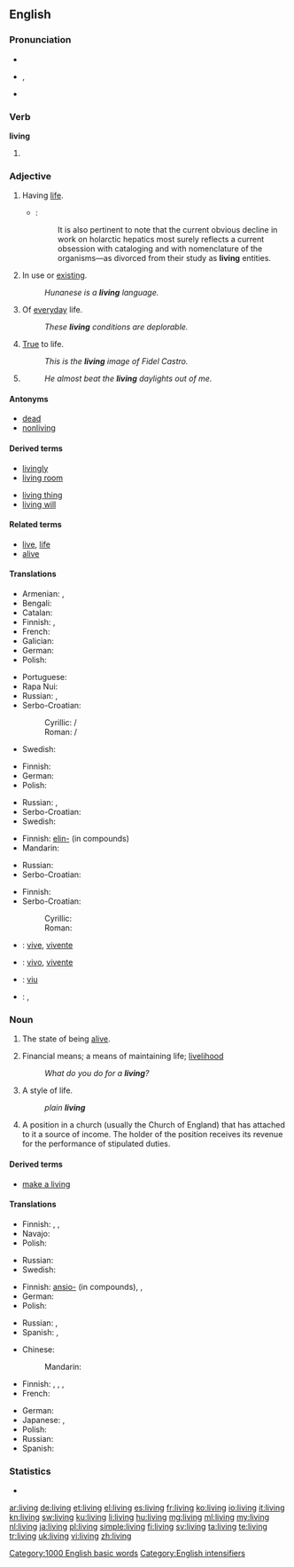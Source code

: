 ==English==
{{wikipedia}}

===Pronunciation===
* {{audio|en-us-living.ogg|Audio (US)}}
* {{IPA|/ˈlɪvɪŋ/}}, {{X-SAMPA|/"lIvIN/}}
* {{rhymes|ɪvɪŋ}}

===Verb===
'''living'''

# {{present participle of|live}}

===Adjective===
{{en-adj|-}}

# Having [[life]].
#* {{RQ:Schuster Hepaticae V|ix}}:
#*: It is also pertinent to note that the current obvious decline in work on holarctic hepatics most surely reflects a current obsession with cataloging and with nomenclature of the organisms—as divorced from their study as '''living''' entities.
# In use or [[exist]]ing.
#: ''Hunanese is a '''living''' language.''
# Of [[everyday]] life.
#: ''These '''living''' conditions are deplorable.''
# [[true|True]] to life.
#: ''This is the '''living''' image of Fidel Castro.''
# {{n-g|Used as an [[intensifier]].}}
#: ''He almost beat the '''living''' daylights out of me.''

====Antonyms====
* [[dead]]
* [[nonliving]]

====Derived terms====
{{rel-top|Terms derived from ''living''}}
* [[livingly]]
* [[living room]]
{{rel-mid}}
* [[living thing]]
* [[living will]]
{{rel-bottom}}

====Related terms====
* [[live]], [[life]]
* [[alive]]

====Translations====
{{trans-top|A state of having life}}
* Armenian: {{t-|hy|կենդանի|tr=kendani}},  {{qualifier|colloquial, dialectal}} {{t-|hy|սաղ}}
* Bengali: {{t-|bn|জীবন্ত|tr=jibôntô|sc=Beng}}
* Catalan: {{t+|ca|viu}}
* Finnish: {{t+|fi|elävä}}, {{t-|fi|elollinen}}
* French: {{t+|fr|vivant}}
* Galician: {{t+|gl|vivo}}
* German: {{t+|de|lebend}}
* Polish: {{t+|pl|żywy}}
{{trans-mid}}
* Portuguese: {{t+|pt|vivo}}
* Rapa Nui: {{tø|rap|aringa}}
* Russian: {{t+|ru|живой|tr=živój|sc=Cyrl}}, {{t+|ru|жить|tr=živúščij|alt=живущий|sc=Cyrl}}
* Serbo-Croatian:
*: Cyrillic: {{t-|sh|живети}} / {{t-|sh|живјети}}
*: Roman: {{t-|sh|živeti}} / {{t-|sh|živjeti}}
* Swedish: {{t+|sv|levande}}
{{trans-bottom}}

{{trans-top|In use or existing}}
* Finnish: {{t+|fi|elävä}}
* German: {{t+|de|lebend}}
* Polish: {{t+|pl|żywy}}
{{trans-mid}}
* Russian: {{t+|ru|жить|tr=živúščij|alt=живущий|sc=Cyrl}}, {{t+|ru|живой|tr=živój|sc=Cyrl}}
* Serbo-Croatian: {{t-|sh|živuća}}
* Swedish: {{t+|sv|levande}}
{{trans-bottom}}

{{trans-top|Of everyday life}}
* Finnish: [[elin-]] (in compounds)
* Mandarin: {{t-|cmn|生活|sc=Hani}}
{{trans-mid}}
* Russian: {{t+|ru|жизненный|tr=žíznennyj|sc=Cyrl}}
* Serbo-Croatian: {{t-|sh|živući}}
{{trans-bottom}}

{{trans-top|True to life}}
* Finnish: {{t+|fi|elävä}}
* Serbo-Croatian:
*: Cyrillic: {{t-|sh|жива}}
*: Roman: {{t-|sh|živa}}
{{trans-mid}}
{{trans-bottom}}

{{trans-top|Used as an intensifier}}
{{trans-mid}}
{{trans-bottom}}

{{checktrans-top}}
* {{ttbc|ia}}: [[vive]], [[vivente]]
* {{ttbc|pt}}: [[vivo]], [[vivente]]
{{trans-mid}}
* {{ttbc|ro}}: [[viu]]
* {{ttbc|es}}: {{t+|es|vivo}}, {{t+|es|viviente}}
{{trans-bottom}}

===Noun===
{{en-noun|s|-}}

# {{uncountable}} The state of being [[alive]].
# Financial means; a means of maintaining life; [[livelihood]]
#: ''What do you do for a '''living'''?''
# A style of life.
#: ''plain '''living''' ''
# {{context|canon law}} A position in a church (usually the Church of England) that has attached to it a source of income. The holder of the position receives its revenue for the performance of stipulated duties.

====Derived terms====
* [[make a living]]

====Translations====
{{trans-top|state of being alive}}
* Finnish: {{t+|fi|elo}}, {{t-|fi|eläminen}}, {{t+|fi|elämä}}
* Navajo: {{tø|nv|iiná}}
* Polish: {{t+|pl|życie}}
{{trans-mid}}
* Russian: {{t+|ru|жизнь|f|tr=žiznʹ|sc=Cyrl}}
* Swedish: {{t+|sv|liv|n}}
{{trans-bottom}}

{{trans-top|financial means; a means of maintaining life}}
* Finnish: [[ansio-]] (in compounds), {{t+|fi|työ}}, {{t+|fi|elinkeino}}
* German: {{t+|de|Lebensunterhalt|m}}
* Polish: {{t+|pl|życie}}
{{trans-mid}}
* Russian: {{t-|ru|средства к существованию|n|p|tr=srédstva k suščestvovániju|sc=Cyrl}}, {{t+|ru|жизнь|f|tr=žiznʹ|sc=Cyrl}}
* Spanish: {{t-|es|ganarse la vida}}, {{t+|es|trabajo|m}}
{{trans-bottom}}

{{trans-top|style of life}}
* Chinese:
*: Mandarin: {{t|cmn|生活|tr=shēnghuó|sc=Hani}}
* Finnish: {{t+|fi|elämä}}, {{t+|fi|elintapa}}, {{t+|fi|elo}}, {{t-|fi|elämäntapa}}
* French: {{t+|fr|vie|f}}
{{trans-mid}}
* German: {{t+|de|Leben|n}}
* Japanese: {{t-|ja|暮らし|tr=くらし, kurashi|sc=Jpan}}, {{t+|ja|生活|tr=せいかつ, seikatsu|sc=Jpan}}
* Polish: {{t+|pl|życie}}
* Russian: {{t+|ru|жизнь|f|tr=žiznʹ|sc=Cyrl}}
* Spanish: {{t-|es|estilo de vida|m}}
{{trans-bottom}}

===Statistics===
* {{rank|4|late|bed|530|living|view|although|knowledge}}

[[Category:1000 English basic words]]
[[Category:English intensifiers]]

[[ar:living]]
[[de:living]]
[[et:living]]
[[el:living]]
[[es:living]]
[[fr:living]]
[[ko:living]]
[[io:living]]
[[it:living]]
[[kn:living]]
[[sw:living]]
[[ku:living]]
[[li:living]]
[[hu:living]]
[[mg:living]]
[[ml:living]]
[[my:living]]
[[nl:living]]
[[ja:living]]
[[pl:living]]
[[simple:living]]
[[fi:living]]
[[sv:living]]
[[ta:living]]
[[te:living]]
[[tr:living]]
[[uk:living]]
[[vi:living]]
[[zh:living]]